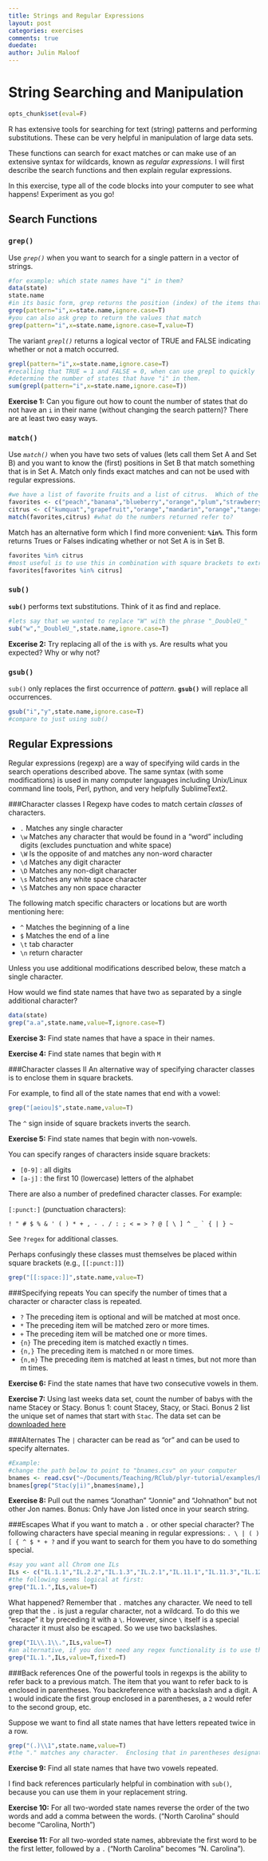 ```yaml
---
title: Strings and Regular Expressions
layout: post
categories: exercises
comments: true
duedate:
author: Julin Maloof
---
```


String Searching and Manipulation
========================================================

```r
opts_chunk$set(eval=F)
```


R has extensive tools for searching for text (string) patterns and performing substitutions.  These can be very helpful in manipulation of large data sets.

These functions can search for exact matches or can make use of an extensive syntax for wildcards, known as *regular expressions*.  I will first describe the search functions and then explain regular expressions.

In this exercise, type all of the code blocks into your computer to see what happens!  Experiment as you go!

Search Functions
----------------

### `grep()`
Use *`grep()`* when you want to search for a single pattern in a vector of strings.

```r
#for example: which state names have "i" in them?
data(state)
state.name
#in its basic form, grep returns the position (index) of the items that match the pattern.
grep(pattern="i",x=state.name,ignore.case=T)
#you can also ask grep to return the values that match
grep(pattern="i",x=state.name,ignore.case=T,value=T)
```

The variant *`grepl()`* returns a logical vector of TRUE and FALSE indicating whether or not a match occurred.

```r
grepl(pattern="i",x=state.name,ignore.case=T)
#recalling that TRUE = 1 and FALSE = 0, when can use grepl to quickly
#determine the number of states that have "i" in them.
sum(grepl(pattern="i",x=state.name,ignore.case=T))
```

**Exercise 1:** Can you figure out how to count the number of states that do not have an `i` in their name (without changing the search pattern)?  There are at least two easy ways.

### `match()`
Use *`match()`* when you have two sets of values (lets call them Set A and Set B) and you want to know the (first) positions in Set B that match something that is in Set A.  Match only finds exact matches and can not be used with regular expressions.

```r
#we have a list of favorite fruits and a list of citrus.  Which of the favorites are citrus?
favorites <- c("peach","banana","blueberry","orange","plum","strawberry","mandarin")
citrus <- c("kumquat","grapefruit","orange","mandarin","orange","tangerine","tangelo","lemon","lime")
match(favorites,citrus) #what do the numbers returned refer to?
```

Match has an alternative form which I find more convenient: **`%in%`**.  This form returns Trues or Falses indicating whether or not Set A is in Set B.

```r
favorites %in% citrus
#most useful is to use this in combination with square brackets to extract
favorites[favorites %in% citrus]
```

### `sub()`
**`sub()`** performs text substitutions.  Think of it as find and replace.

```r
#lets say that we wanted to replace "W" with the phrase "_DoubleU_"
sub("w","_DoubleU_",state.name,ignore.case=T)
```

**Excerise 2:** Try replacing all of the `i`s with `y`s.  Are results what you expected? Why or why not?

### `gsub()`
`sub()` only replaces the first occurrence of *pattern*.  **`gsub()`** will replace all occurrences.

```r
gsub("i","y",state.name,ignore.case=T)
#compare to just using sub()
```

Regular Expressions
-------------------
Regular expressions (regexp) are a way of specifying wild cards in the search operations described above. The same syntax (with some modifications) is used in many computer languages including Unix/Linux command line tools, Perl, python, and very helpfully SublimeText2.

###Character classes I
Regexp have codes to match certain _classes_ of characters.

* `.`  Matches any single character
* `\w` Matches any character that would be found in a "word" including digits (excludes punctuation and white space)
* `\W` Is the opposite of \w and matches any non-word character
* `\d` Matches any digit character
* `\D` Matches any non-digit character
* `\s` Matches any white space character
* `\S` Matches any non space character

The following match specific characters or locations but are worth mentioning here:

* `^`  Matches the beginning of a line
* `$`  Matches the end of a line
* `\t` tab character
* `\n` return character

Unless you use additional modifications described below, these match a single character.

How would we find state names that have two `a`s separated by a single additional character?

```r
data(state)
grep("a.a",state.name,value=T,ignore.case=T)
```

**Exercise 3:** Find state names that have a space in their names.

**Exercise 4:** Find state names that begin with `M`

###Character classes II
An alternative way of specifying character classes is to enclose them in square brackets.

For example, to find all of the state names that end with a vowel:

```r
grep("[aeiou]$",state.name,value=T)
```

The `^` sign inside of square brackets inverts the search.

**Exercise 5:** Find state names that begin with non-vowels.

You can specify ranges of characters inside square brackets:

* `[0-9]` : all digits
* `[a-j]` : the first 10 (lowercase) letters of the alphabet

There are also a number of predefined character classes.  For example:

`[:punct:]` (punctuation characters):

    ! " # $ % & ' ( ) * + , - . / : ; < = > ? @ [ \ ] ^ _ ` { | } ~

See `?regex` for additional classes.

Perhaps confusingly these classes must themselves be placed within square brackets (e.g., `[[:punct:]]`)

```r
grep("[[:space:]]",state.name,value=T)
```

###Specifying repeats
You can specify the number of times that a character or character class is repeated.

* `?`     The preceding item is optional and will be matched at most once.
* `*`     The preceding item will be matched zero or more times.
* `+`     The preceding item will be matched one or more times.
* `{n}`   The preceding item is matched exactly n times.
* `{n,}`  The preceding item is matched n or more times.
* `{n,m}` The preceding item is matched at least n times, but not more than m times.

**Exercise 6:** Find the state names that have two consecutive vowels in them.

**Exercise 7:** Using last weeks data set, count the number of babys with the name Stacey or Stacy.  Bonus 1: count Stacey, Stacy, or Staci.  Bonus 2 list the unique set of names that start with `Stac`.  The data set can be [downloaded here](http://plyr.had.co.nz/09-user/plyr-tutorial.zip)

###Alternates
The `|` character can be read as "or" and can be used to specify alternates.

```r
#Example:
#change the path below to point to "bnames.csv" on your computer
bnames <- read.csv("~/Documents/Teaching/RClub/plyr-tutorial/examples/bnames.csv",as.is=T)
bnames[grep("Stac(y|i)",bnames$name),]
```

**Exercise 8:** Pull out the names "Jonathan" "Jonnie" and "Johnathon" but not other Jon names.  Bonus: Only have Jon listed once in your search string.

###Escapes
What if you want to match a `.` or other special character?  The following characters have special meaning in regular expressions: `. \ | ( ) [ { ^ $ * + ?` and if you want to search for them you have to do something special.

```r
#say you want all Chrom one ILs
ILs <- c("IL.1.1","IL.2.2","IL.1.3","IL.2.1","IL.11.1","IL.11.3","IL.12.1","IL.12.2")
#the following seems logical at first:
grep("IL.1.",ILs,value=T)
```

What happened?  Remember that `.` matches any character.  We need to tell grep that the `.` is just a regular character, not a wildcard. To do this we "escape" it by preceding it with a `\`.  However, since `\` itself is a special character it must also be escaped. So we use two backslashes.

```r
grep("IL\\.1\\.",ILs,value=T)
#an alternative, if you don't need any regex functionality is to use the argument "fixed=T"
grep("IL.1.",ILs,value=T,fixed=T)
```

###Back references
One of the powerful tools in regexps is the ability to refer back to a previous match.  The item that you want to refer back to is enclosed in parentheses.  You backreference with a backslash and a digit.  A `1` would indicate the first group enclosed in a parentheses, a `2` would refer to the second group, etc.

Suppose we want to find all state names that have letters repeated twice in a row.

```r
grep("(.)\\1",state.name,value=T)
#the "." matches any character.  Enclosing that in parentheses designates it as an item that we want to refer back to.  The \\1 refers back to it.
```

**Exercise 9:** Find all state names that have two vowels repeated.

I find back references particularly helpful in combination with `sub()`, because you can use them in your replacement string.

**Exercise 10:** For all two-worded state names reverse the order of the two words and add a comma between the words.  ("North Carolina" should become "Carolina, North")

**Exercise 11:** For all two-worded state names, abbreviate the first word to be the first letter, followed by a `.` ("North Carolina" becomes "N. Carolina").
